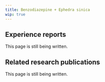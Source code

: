 ---
title: Benzodiazepine + Ephedra sinica
wip: true
---

## Experience reports

This page is still being written.

## Related research publications

This page is still being written.


